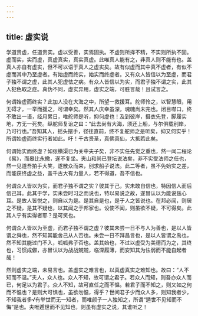 ```yaml
---
---
---
```

title: 虚实说
---

学道贵虚，任道贵实。虚以受善，实焉固执。不虚则所择不精，不实则所执不固。虚而实，实而虚，真虚真实，真实真虚。此唯真人能有之，非真人则不能有也。盖真人亦自有虚实，但不可以语于真人之虚实矣。故有似虚而其中真不虚者，有似不虚而其中乃至虚者。有始虚而终实，始实而终虚者。又有众人皆信以为至虚，而君子独不谓之虚，此其人犯虚怯之病。有众人皆信以为实，而君子独不谓之实，此其人犯色取之症。真伪不同，虚实异用，虚实之端，可胜言哉！且试言之。

何谓始虚而终实？此加人没在大海之中，所望一救援耳。舵师怜之，以智慧眼，用无碍才，一举而援之，可谓幸矣。然其人庆幸虽深，魂魄尚未完也。闭目噤口，终不敢出一语，经月累日，唯舵师是听，抑何虚也！及到彼岸，摄衣先登，脚履实地，方无一死矣。纵舵师复诒之曰：“此去尚有大海，须还上船，与尔俱载别岸，乃可行也。”吾知其人，摇头摆手，径往直前，终不复舵师之是听矣，抑又何实乎！所谓始虚而终实行者如此。吁！千古贤圣，真佛真仙，大抵若此矣。

何谓始实而终虚？如张横渠已为关中夫子矣，非不实任先觉之重也，然一闻二程论《易》，而皋比永撤，遂不复坐。夹山和尚已登坛说法矣，非不实受法师之任也，然一见道吾拍手大笑，遂散众而来，别求船子说法。此二等者，虽不免始实之差，而能获终虚之益，盖千古大有力量人，若不得道，吾不信也。

何谓众人皆以为实，而君子独不谓之实？彼其于己，实未敢自信也，特因信人而后信己耳。此其于学，实未尝时习之而说也，特以易说之故，遂冒认以为能说兹心耳。是故人皆悦之，则自以为是。是其自是也，是于人之皆说也。在邦必闻，则居之不疑，是其不疑也，以其闻之于邦家也。设使不闻，则虽欲不疑，不可得矣。此其人宁有实得者耶？是可笑也。

何谓众人皆以为至虚，而君子独不谓之虚？彼其未尝一日不与人为善也，是以人皆谓之舜也，然不知其能舍己从人否也。未尝一日不拜昌言也，是以人皆谓之禹也，然不知其能过门不入，呱呱弗子否也。盖其始也，不过以虚受为美德而为之，其终也，习惯成僻，亦冒认以为战战兢兢，临深履薄，而安知其为怯弱而不能自起者哉！

然则虚实之端，未易言也。盖虚实之难言也，以真虚真实之难知也。故曰：“人不知而不温。”夫人，众人也。众人不知，故可谓之君子。若众人而知，则吾亦众人而已，何足以为君子。众人不知，故可直任之而不愠。若君子而不知之，则又如之何而不愠也？是则大可惧也，虽欲勿愠，得乎？世间君子少而众人多，则知我者少，不知我者多√有举世而无一知者，而唯颜子一人独知之，所谓“遁世不见知而不悔”是也。夫唯遁世而不见知也，则虽有虚实之说，其谁听之！